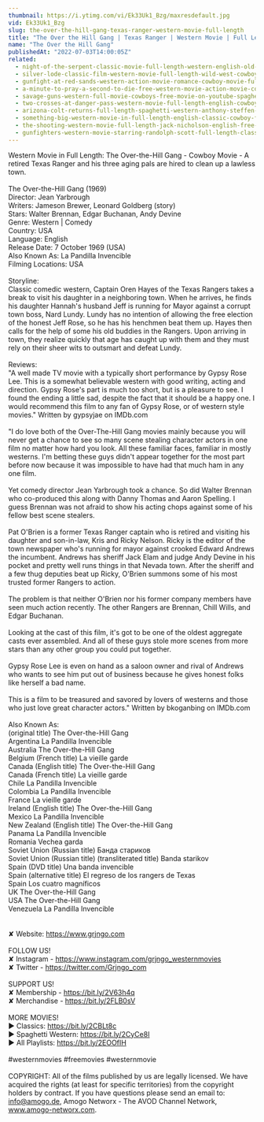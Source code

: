 ```yaml
---
thumbnail: https://i.ytimg.com/vi/Ek33Uk1_Bzg/maxresdefault.jpg
vid: Ek33Uk1_Bzg
slug: the-over-the-hill-gang-texas-ranger-western-movie-full-length
title: "The Over the Hill Gang | Texas Ranger | Western Movie | Full Length"
name: "The Over the Hill Gang"
publishedAt: "2022-07-03T14:00:05Z"
related:
  - night-of-the-serpent-classic-movie-full-length-western-english-old-cowboy-movie
  - silver-lode-classic-film-western-movie-full-length-wild-west-cowboy-movies-free-film
  - gunfight-at-red-sands-western-action-movie-romance-cowboy-movie-full-length-film
  - a-minute-to-pray-a-second-to-die-free-western-movie-action-movie-cowboys-full-movies
  - savage-guns-western-full-movie-cowboys-free-movie-on-youtube-spaghetti-western
  - two-crosses-at-danger-pass-western-movie-full-length-english-cowboy-film
  - arizona-colt-returns-full-length-spaghetti-western-anthony-steffen-cowboy-film-1970
  - something-big-western-movie-in-full-length-english-classic-cowboy-film-free-full-westerns
  - the-shooting-western-movie-full-length-jack-nicholson-english-free-full-westerns
  - gunfighters-western-movie-starring-randolph-scott-full-length-classic-feature-film-english
---
```


Western Movie in Full Length: The Over-the-Hill Gang - Cowboy Movie - A retired Texas Ranger and his three aging pals are hired to clean up a lawless town.<br />
<br />
The Over-the-Hill Gang (1969)<br />
Director: Jean Yarbrough<br />
Writers: Jameson Brewer, Leonard Goldberg (story)<br />
Stars: Walter Brennan, Edgar Buchanan, Andy Devine<br />
Genre: Western | Comedy<br />
Country: USA<br />
Language: English<br />
Release Date: 7 October 1969 (USA) <br />
Also Known As: La Pandilla Invencible <br />
Filming Locations: USA<br />
<br />
Storyline:<br />
Classic comedic western, Captain Oren Hayes of the Texas Rangers takes a break to visit his daughter in a neighboring town. When he arrives, he finds his daughter Hannah's husband Jeff is running for Mayor against a corrupt town boss, Nard Lundy. Lundy has no intention of allowing the free election of the honest Jeff Rose, so he has his henchmen beat them up. Hayes then calls for the help of some his old buddies in the Rangers. Upon arriving in town, they realize quickly that age has caught up with them and they must rely on their sheer wits to outsmart and defeat Lundy.<br />
<br />
Reviews:<br />
"A well made TV movie with a typically short performance by Gypsy Rose Lee. This is a somewhat believable western with good writing, acting and direction. Gypsy Rose's part is much too short, but is a pleasure to see. I found the ending a little sad, despite the fact that it should be a happy one. I would recommend this film to any fan of Gypsy Rose, or of western style movies." Written by gypsyjae on IMDb.com<br />
<br />
"I do love both of the Over-The-Hill Gang movies mainly because you will never get a chance to see so many scene stealing character actors in one film no matter how hard you look. All these familiar faces, familiar in mostly westerns. I'm betting these guys didn't appear together for the most part before now because it was impossible to have had that much ham in any one film.<br />
<br />
Yet comedy director Jean Yarbrough took a chance. So did Walter Brennan who co-produced this along with Danny Thomas and Aaron Spelling. I guess Brennan was not afraid to show his acting chops against some of his fellow best scene stealers.<br />
<br />
Pat O'Brien is a former Texas Ranger captain who is retired and visiting his daughter and son-in-law, Kris and Ricky Nelson. Ricky is the editor of the town newspaper who's running for mayor against crooked Edward Andrews the incumbent. Andrews has sheriff Jack Elam and judge Andy Devine in his pocket and pretty well runs things in that Nevada town. After the sheriff and a few thug deputies beat up Ricky, O'Brien summons some of his most trusted former Rangers to action.<br />
<br />
The problem is that neither O'Brien nor his former company members have seen much action recently. The other Rangers are Brennan, Chill Wills, and Edgar Buchanan.<br />
<br />
Looking at the cast of this film, it's got to be one of the oldest aggregate casts ever assembled. And all of these guys stole more scenes from more stars than any other group you could put together.<br />
<br />
Gypsy Rose Lee is even on hand as a saloon owner and rival of Andrews who wants to see him put out of business because he gives honest folks like herself a bad name.<br />
<br />
This is a film to be treasured and savored by lovers of westerns and those who just love great character actors." Written by bkoganbing on IMDb.com <br />
<br />
Also Known As: <br />
(original title) The Over-the-Hill Gang<br />
Argentina La Pandilla Invencible<br />
Australia The Over-the-Hill Gang<br />
Belgium (French title) La vieille garde<br />
Canada (English title) The Over-the-Hill Gang<br />
Canada (French title) La vieille garde<br />
Chile La Pandilla Invencible<br />
Colombia La Pandilla Invencible<br />
France La vieille garde<br />
Ireland (English title) The Over-the-Hill Gang<br />
Mexico La Pandilla Invencible<br />
New Zealand (English title) The Over-the-Hill Gang<br />
Panama La Pandilla Invencible<br />
Romania Vechea garda<br />
Soviet Union (Russian title) Банда стариков<br />
Soviet Union (Russian title) (transliterated title) Banda starikov<br />
Spain (DVD title) Una banda invencible<br />
Spain (alternative title) El regreso de los rangers de Texas<br />
Spain Los cuatro magníficos<br />
UK The Over-the-Hill Gang<br />
USA The Over-the-Hill Gang<br />
Venezuela La Pandilla Invencible<br />
<br />
<br />
✘ Website: https://www.grjngo.com<br />
<br />
FOLLOW US!<br />
✘ Instagram - https://www.instagram.com/grjngo_westernmovies<br />
✘ Twitter - https://twitter.com/Grjngo_com<br />
<br />
SUPPORT US!<br />
✘ Membership - https://bit.ly/2V63h4q<br />
✘ Merchandise - https://bit.ly/2FLB0sV<br />
<br />
MORE MOVIES! <br />
► Classics: https://bit.ly/2CBLt8c <br />
► Spaghetti Western: https://bit.ly/2CyCe8I <br />
► All Playlists: https://bit.ly/2EOOfIH <br />
<br />
#westernmovies #freemovies #westernmovie<br />
<br />
COPYRIGHT: All of the films published by us are legally licensed. We have acquired the rights (at least for specific territories) from the copyright holders by contract. If you have questions please send an email to: info@amogo.de, Amogo Networx - The AVOD Channel Network, www.amogo-networx.com.